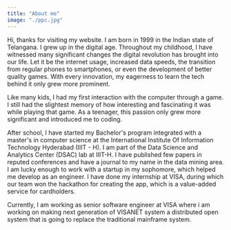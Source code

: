 ```yaml
---
title: "About me"
image: "./ppc.jpg"
---
```



Hi, thanks for visiting my website. I am born in 1999 in the Indian state of Telangana. I grew up in the digital age. Throughout my childhood, I have witnessed many significant changes the digital revolution has brought into our life. Let it be the internet usage, increased data speeds, the transition from regular phones to smartphones, or even the development of better quality games. With every innovation, my eagerness to learn the tech behind it only grew more prominent.

Like many kids, I had my first interaction with the computer through a game. I still had the slightest memory of how interesting and fascinating it was while playing that game. As a teenager, this passion only grew more significant and introduced me to coding.

After school, I have started my Bachelor's program integrated with a master's in computer science at the International Institute Of Information Technology Hyderabad (IIIT - H). I am part of the Data Science and Analytics Center (DSAC) lab at IIIT-H. I have published few papers in reputed conferences and have a journal to my name in the data mining area. I am lucky enough to work with a startup in my sophomore, which helped me develop as an engineer. I have done my internship at VISA, during which our team won the hackathon for creating the app, which is a value-added service for cardholders.

Currently, I am working as senior software engineer at VISA where i am working on making next generation of VISANET system a distributed open system that is going to replace the traditional mainframe system.

<!-- Photo by <a href="https://unsplash.com/@charlesdeluvio?utm_source=unsplash&utm_medium=referral&utm_content=creditCopyText" target="_blank" rel="nofollow noopener noreferrer" aria-label="External Link"><Underlining>Charles Deluvio</Underlining></a> on Unsplash -->
